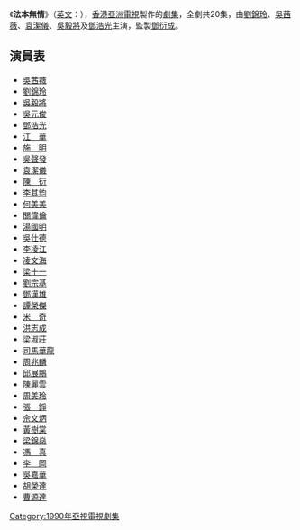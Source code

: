 {{亞視劇集 
| 中文劇名= 法本無情
| 英文劇名= {{lang|en|The Merciless Law}}
| 圖像=
| 製作年份=1990年
| aTV-11首播日期=1990年5月28日-6月22日
| aTV-11首播時間=逢星期一至五 19:00 - 20:00
| 監製=[[鄧衍成|鄧衍成]]
| 編導=[[鄧衍成|鄧衍成]]、[[何錦燦|何錦燦]]、[[蒲騰晉|蒲騰晉]]、[[鄭偉文|鄭偉文]]<br>[[曾子聰|曾子聰]]
| 助理編導=[[梁文勝|梁文勝]]、[[黃英偉|黃英偉]]、[[陳國華_(電視劇導演)|陳國華]]、[[郭美兒|郭美兒]]<br>[[梁志光|梁志光]]、[[葉漢強|葉漢強]]、[[梁天恩|梁天恩]]
| 編劇=[[李綺華|李綺華]]、[[何玉儀|何玉儀]]、[[洛英|洛　英]]、[[郭海華|郭海華]]<br>[[亦麒|亦　麒]]、[[胡雪麗|胡雪麗]]、[[陳家德|陳家德]]、[[郭偉鍾|郭偉鍾]]<br>[[秦莉莉|秦莉莉]]、[[余翠英|余翠英]]、[[雷兆強|雷兆強]]、[[泰鐘|泰　鐘]]<br>[[陳家德|陳家德]]、[[畢基|畢　基]]、[[張國源|張國源]]
| 製作統籌 =[[仇健樂|仇健樂]]
| 編審=[[吳文輝|吳文輝]]
| 集數= 20
| 劇種=時裝
| 外景={{HKG-1959}}、{{泰國}}
| 主演= [[劉錦玲|劉錦玲]]、[[吳茜薇|吳茜薇]]、[[袁潔儀|袁潔儀]]、[[吳毅將|吳毅將]]<br>[[鄧浩光|鄧浩光]]、[[江華_(香港演員)|江　華]]、[[吳元俊|吳元俊]]
| 主題曲= 你是誰
| 作曲= [[徐日勤|徐日勤]]
| 填詞= [[林夕|林　夕]]
| 主唱= [[李麗蕊|李麗蕊]]
}}

《'''法本無情'''》（[[英語|英文]]：{{lang|en|The Merciless Law}}），[[香港|香港]][[亞洲電視|亞洲電視]]製作的[[劇集|劇集]]，全劇共20集，由[[劉錦玲|劉錦玲]]、[[吳茜薇|吳茜薇]]、[[袁潔儀|袁潔儀]]、[[吳毅將|吳毅將]]及[[鄧浩光|鄧浩光]]主演，監製[[鄧衍成|鄧衍成]]。

==演員表==
*[[吳茜薇|吳茜薇]]
*[[劉錦玲|劉錦玲]]
*[[吳毅將|吳毅將]]
*[[吳元俊|吳元俊]]
*[[鄧浩光|鄧浩光]]
*[[江華_(香港演員)|江　華]]
*[[施明|施　明]]
*[[吳聲發|吳聲發]]
*[[袁潔儀|袁潔儀]]
*[[陳衍|陳　衍]]
*[[李其鈞|李其鈞]]
*[[何美美|何美美]]
*[[關偉倫|關偉倫]]
*[[湯國明|湯國明]]
*[[吳仕德|吳仕德]]
*[[李凌江|李凌江]]
*[[凌文海|凌文海]]
*[[梁十一|梁十一]]
*[[劉宗基|劉宗基]]
*[[鄧漢雄|鄧漢雄]]
*[[譚榮傑|譚榮傑]]
*[[吳振東|米　奇]]
*[[洪志成|洪志成]]
*[[梁淑莊|梁淑莊]]
*[[司馬華龍|司馬華龍]]
*[[周兆麟|周兆麟]]
*[[邱展鵬|邱展鵬]]
*[[陳麗雲|陳麗雲]]
*[[周美玲|周美玲]]
*[[張錚_(香港)|張　錚]]
*[[佘文炳|佘文炳]]
*[[黃樹棠|黃樹棠]]
*[[梁錦燊|梁錦燊]]
*[[馮真|馮　真]]
*[[李岡|李　岡]]
*[[吳嘉華|吳嘉華]]
*[[胡榮達|胡榮達]]
*[[曹源達|曹源達]]

{{電視節目的變遷
|電視台={{flagicon|HKG|variant=1959}} 香港[[亞洲電視|亞洲電視]][[本港台|本港台]]
|播放檔次=星期一至五
|節目名稱=-{法本無情}-<br />（1990.5.28 - 1990.6.22）
|上一節目=[[赤子雄風|赤子雄風]]<br />（1990.4.30 - 1990.5.25）
|下一節目=[[還看今朝|還看今朝]]<br />（1990.6.25 - 1990.8.27）
}}

[[Category:1990年亞視電視劇集|Category:1990年亞視電視劇集]]